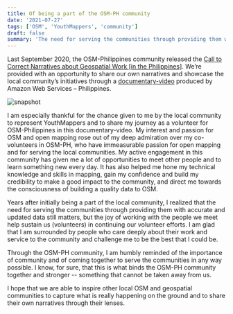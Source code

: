 ```yaml
---
title: Of being a part of the OSM-PH community
date: '2021-07-27'
tags: ['OSM', 'YouthMappers', 'community']
draft: false
summary: 'The need for serving the communities through providing them with accurate and updated data still matters, but the joy of working with the people we meet help sustain us (volunteers) in continuing our volunteer efforts.'
---
```


Last September 2020, the OSM-Philippines community released the [Call to Correct Narratives about Geospatial Work [in the Philippines]](https://wiki.openstreetmap.org/w/images/a/aa/A_Call_to_Correct_Narratives_about_Geospatial_Work.pdf). We’re provided with an opportunity to share our own narratives and showcase the local community’s initiatives through a [documentary-video](https://www.youtube.com/watch?v=DNGMKJkzEkk) produced by Amazon Web Services – Philippines.

![snapshot](https://raw.githubusercontent.com/feyeandal/photos/master/osmph_feye.png)

I am especially thankful for the chance given to me by the local community to represent YouthMappers and to share my journey as a volunteer for OSM-Philippines in this documentary-video. My interest and passion for OSM and open mapping rose out of my deep admiration over my co-volunteers in OSM-PH, who have immeasurable passion for open mapping and for serving the local communities. My active engagement in this community has given me a lot of opportunities to meet other people and to learn something new every day. It has also helped me hone my technical knowledge and skills in mapping, gain my confidence and build my credibility to make a good impact to the community, and direct me towards the consciousness of building a quality data to OSM.

Years after initially being a part of the local community, I realized that the need for serving the communities through providing them with accurate and updated data still matters, but the joy of working with the people we meet help sustain us (volunteers) in continuing our volunteer efforts. I am glad that I am surrounded by people who care deeply about their work and service to the community and challenge me to be the best that I could be.

Through the OSM-PH community, I am humbly reminded of the importance of community and of coming together to serve the communities in any way possible. I know, for sure, that this is what binds the OSM-PH community together and stronger -- something that cannot be taken away from us.

I hope that we are able to inspire other local OSM and geospatial communities to capture what is really happening on the ground and to share their own narratives through their lenses.
